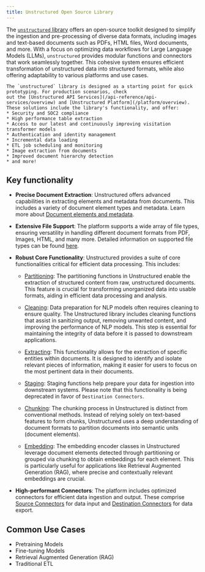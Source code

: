 ```yaml
---
title: Unstructured Open Source Library
---
```


The [`unstructured` library]((https://github.com/Unstructured-IO/unstructured)) offers an open-source toolkit
designed to simplify the ingestion and pre-processing of diverse data formats, including images and text-based documents
such as PDFs, HTML files, Word documents, and more. With a focus on optimizing data workflows for Large Language Models (LLMs),
`unstructured` provides modular functions and connectors that work seamlessly together. This cohesive system ensures
efficient transformation of unstructured data into structured formats, while also offering adaptability to various platforms
and use cases.

<Note>

    The `unstructured` library is designed as a starting point for quick prototyping. For production scenarios, check
    out the [Unstructured API Services](/api-reference/api-services/overview) and [Unstructured Platform](/platform/overview).
    These solutions include the library's functionality, and offer:
    * Security and SOC2 compliance
    * High performance table extraction
    * Access to our latest and continuously improving visitation transformer models
    * Authentication and identity management
    * Incremental data loading
    * ETL job scheduling and monitoring
    * Image extraction from documents
    * Improved document hierarchy detection
    * and more!
</Note>

## Key functionality

*   **Precise Document Extraction**: Unstructured offers advanced capabilities in extracting elements and metadata from documents. This includes a variety of document element types and metadata. Learn more about [Document elements and metadata](/open-source/introduction/document-elements).
    
*   **Extensive File Support**: The platform supports a wide array of file types, ensuring versatility in handling different document formats from PDF, Images, HTML, and many more. Detailed information on supported file types can be found [here](/api-reference/api-services/overview#supported-file-types).
    
*   **Robust Core Functionality**: Unstructured provides a suite of core functionalities critical for efficient data processing. This includes:
    
    *   [Partitioning](/open-source/core-functionality/partitioning): The partitioning functions in Unstructured enable the extraction of structured content from raw, unstructured documents. This feature is crucial for transforming unorganized data into usable formats, aiding in efficient data processing and analysis.
        
    *   [Cleaning](/open-source/core-functionality/cleaning): Data preparation for NLP models often requires cleaning to ensure quality. The Unstructured library includes cleaning functions that assist in sanitizing output, removing unwanted content, and improving the performance of NLP models. This step is essential for maintaining the integrity of data before it is passed to downstream applications.
        
    *   [Extracting](/open-source/core-functionality/extracting): This functionality allows for the extraction of specific entities within documents. It is designed to identify and isolate relevant pieces of information, making it easier for users to focus on the most pertinent data in their documents.
        
    *   [Staging](/open-source/core-functionality/staging): Staging functions help prepare your data for ingestion into downstream systems. Please note that this functionality is being deprecated in favor of `Destination Connectors`.
        
    *   [Chunking](/open-source/core-functionality/chunking): The chunking process in Unstructured is distinct from conventional methods. Instead of relying solely on text-based features to form chunks, Unstructured uses a deep understanding of document formats to partition documents into semantic units (document elements).
        
    *   [Embedding](/open-source/core-functionality/embedding): The embedding encoder classes in Unstructured leverage document elements detected through partitioning or grouped via chunking to obtain embeddings for each element. This is particularly useful for applications like Retrieval Augmented Generation (RAG), where precise and contextually relevant embeddings are crucial.
        
*   **High-performant Connectors**: The platform includes optimized connectors for efficient data ingestion and output. These comprise [Source Connectors](/ingest/destination-connectors/overview) for data input and [Destination Connectors](/ingest/destination-connectors/overview) for data export.
    

## Common Use Cases

*   Pretraining Models
*   Fine-tuning Models
*   Retrieval Augmented Generation (RAG)
*   Traditional ETL
